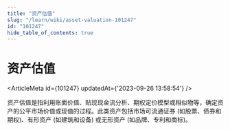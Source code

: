 ```yaml
---
title: "资产估值"
slug: "/learn/wiki/asset-valuation-101247"
id: "101247"
hide_table_of_contents: true
---
```



# 资产估值

<ArticleMeta id={101247} updatedAt={'2023-09-26 13:58:54'} />
<div className='border-solid border-b border-t-0 my-4 border-[var(--ifm-color-gray-300)]' />

资产估值是指利用账面价值、贴现现金流分析、期权定价模型或相似物等，确定资产的公平市场价值或现值的过程。此类资产包括市场可流通证券 (如股票、债券和期权)、有形资产 (如建筑和设备) 或无形资产 (如品牌、专利和商标)。

